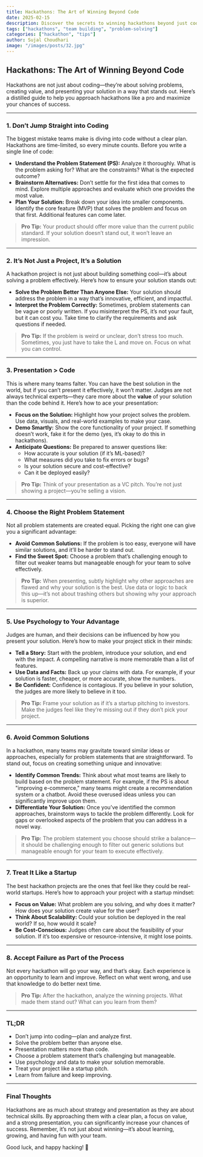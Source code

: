 ```yaml
---
title: Hackathons: The Art of Winning Beyond Code
date: 2025-02-15
description: Discover the secrets to winning hackathons beyond just coding. This guide provides strategic insights, presentation tips, and psychological tricks to help you stand out and succeed in any hackathon.
tags: ["hackathons", "team building", "problem-solving"]
categories: ["hackathon", "tips"]
author: Sujal Choudhari
image: "/images/posts/32.jpg"
---
```


## **Hackathons: The Art of Winning Beyond Code**

Hackathons are not just about coding—they’re about solving problems, creating value, and presenting your solution in a way that stands out. Here’s a distilled guide to help you approach hackathons like a pro and maximize your chances of success.

---

### **1. Don’t Jump Straight into Coding**
The biggest mistake teams make is diving into code without a clear plan. Hackathons are time-limited, so every minute counts. Before you write a single line of code:
- **Understand the Problem Statement (PS):** Analyze it thoroughly. What is the problem asking for? What are the constraints? What is the expected outcome?
- **Brainstorm Alternatives:** Don’t settle for the first idea that comes to mind. Explore multiple approaches and evaluate which one provides the most value.
- **Plan Your Solution:** Break down your idea into smaller components. Identify the core feature (MVP) that solves the problem and focus on that first. Additional features can come later.

> **Pro Tip:** Your product should offer more value than the current public standard. If your solution doesn’t stand out, it won’t leave an impression.

---

### **2. It’s Not Just a Project, It’s a Solution**
A hackathon project is not just about building something cool—it’s about solving a problem effectively. Here’s how to ensure your solution stands out:
- **Solve the Problem Better Than Anyone Else:** Your solution should address the problem in a way that’s innovative, efficient, and impactful.
- **Interpret the Problem Correctly:** Sometimes, problem statements can be vague or poorly written. If you misinterpret the PS, it’s not your fault, but it can cost you. Take time to clarify the requirements and ask questions if needed.

> **Pro Tip:** If the problem is weird or unclear, don’t stress too much. Sometimes, you just have to take the L and move on. Focus on what you can control.

---

### **3. Presentation > Code**
This is where many teams falter. You can have the best solution in the world, but if you can’t present it effectively, it won’t matter. Judges are not always technical experts—they care more about the **value** of your solution than the code behind it. Here’s how to ace your presentation:
- **Focus on the Solution:** Highlight how your project solves the problem. Use data, visuals, and real-world examples to make your case.
- **Demo Smartly:** Show the core functionality of your project. If something doesn’t work, fake it for the demo (yes, it’s okay to do this in hackathons).
- **Anticipate Questions:** Be prepared to answer questions like:
  - How accurate is your solution (if it’s ML-based)?
  - What measures did you take to fix errors or bugs?
  - Is your solution secure and cost-effective?
  - Can it be deployed easily?

> **Pro Tip:** Think of your presentation as a VC pitch. You’re not just showing a project—you’re selling a vision.

---

### **4. Choose the Right Problem Statement**
Not all problem statements are created equal. Picking the right one can give you a significant advantage:
- **Avoid Common Solutions:** If the problem is too easy, everyone will have similar solutions, and it’ll be harder to stand out.
- **Find the Sweet Spot:** Choose a problem that’s challenging enough to filter out weaker teams but manageable enough for your team to solve effectively.

> **Pro Tip:** When presenting, subtly highlight why other approaches are flawed and why your solution is the best. Use data or logic to back this up—it’s not about trashing others but showing why your approach is superior.

---

### **5. Use Psychology to Your Advantage**
Judges are human, and their decisions can be influenced by how you present your solution. Here’s how to make your project stick in their minds:
- **Tell a Story:** Start with the problem, introduce your solution, and end with the impact. A compelling narrative is more memorable than a list of features.
- **Use Data and Facts:** Back up your claims with data. For example, if your solution is faster, cheaper, or more accurate, show the numbers.
- **Be Confident:** Confidence is contagious. If you believe in your solution, the judges are more likely to believe in it too.

> **Pro Tip:** Frame your solution as if it’s a startup pitching to investors. Make the judges feel like they’re missing out if they don’t pick your project.

---

### **6. Avoid Common Solutions**
In a hackathon, many teams may gravitate toward similar ideas or approaches, especially for problem statements that are straightforward. To stand out, focus on creating something unique and innovative:
- **Identify Common Trends:** Think about what most teams are likely to build based on the problem statement. For example, if the PS is about "improving e-commerce," many teams might create a recommendation system or a chatbot. Avoid these overused ideas unless you can significantly improve upon them.
- **Differentiate Your Solution:** Once you’ve identified the common approaches, brainstorm ways to tackle the problem differently. Look for gaps or overlooked aspects of the problem that you can address in a novel way.

> **Pro Tip:** The problem statement you choose should strike a balance—it should be challenging enough to filter out generic solutions but manageable enough for your team to execute effectively.

---

### **7. Treat It Like a Startup**
The best hackathon projects are the ones that feel like they could be real-world startups. Here’s how to approach your project with a startup mindset:
- **Focus on Value:** What problem are you solving, and why does it matter? How does your solution create value for the user?
- **Think About Scalability:** Could your solution be deployed in the real world? If so, how would it scale?
- **Be Cost-Conscious:** Judges often care about the feasibility of your solution. If it’s too expensive or resource-intensive, it might lose points.

---

### **8. Accept Failure as Part of the Process**
Not every hackathon will go your way, and that’s okay. Each experience is an opportunity to learn and improve. Reflect on what went wrong, and use that knowledge to do better next time.

> **Pro Tip:** After the hackathon, analyze the winning projects. What made them stand out? What can you learn from them?

---

### **TL;DR**
- Don’t jump into coding—plan and analyze first.
- Solve the problem better than anyone else.
- Presentation matters more than code.
- Choose a problem statement that’s challenging but manageable.
- Use psychology and data to make your solution memorable.
- Treat your project like a startup pitch.
- Learn from failure and keep improving.

---

### **Final Thoughts**
Hackathons are as much about strategy and presentation as they are about technical skills. By approaching them with a clear plan, a focus on value, and a strong presentation, you can significantly increase your chances of success. Remember, it’s not just about winning—it’s about learning, growing, and having fun with your team.

Good luck, and happy hacking! 🚀
